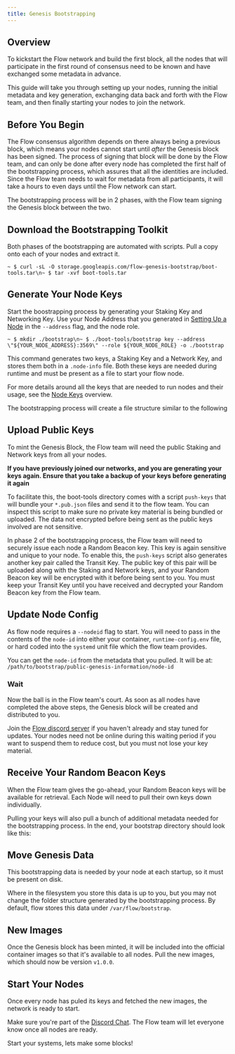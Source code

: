 ```yaml
---
title: Genesis Bootstrapping
---
```


<!--
[block:callout]
{
"type": "warning",
"title": "Genesis Only",
"body": "All nodes joining the network in May are required to go through this process as part of the Genesis Bootstraping."
}
[/block] -->

## Overview

To kickstart the Flow network and build the first block, all the nodes that will participate in the first round of consensus need to be known and have exchanged some metadata in advance.

This guide will take you through setting up your nodes, running the initial metadata and key generation, exchanging data back and forth with the Flow team, and then finally starting your nodes to join the network.

## Before You Begin

The Flow consensus algorithm depends on there always being a previous block, which means your nodes cannot start until _after_ the Genesis block has been signed. The process of signing that block will be done by the Flow team, and can only be done after every node has completed the first half of the bootstrapping process, which assures that all the identities are included. Since the Flow team needs to wait for metadata from all participants, it will take a hours to even days until the Flow network can start.

The bootstrapping process will be in 2 phases, with the Flow team signing the Genesis block between the two.

<!-- [block:callout]
{
"type": "info",
"title": "Understanding Keys",
"body": "The bootstrapping process deals with a number of different keys. Make sure you understand their usage and terminology by reviewing the [Node Keys Guide](doc:node-keys)."
}
[/block] -->

## Download the Bootstrapping Toolkit

Both phases of the bootstrapping are automated with scripts. Pull a copy onto each of your nodes and extract it.

```shell: title="Pull boot-tools"
~ $ curl -sL -O storage.googleapis.com/flow-genesis-bootstrap/boot-tools.tar\n~ $ tar -xvf boot-tools.tar
```

## Generate Your Node Keys

Start the boostrapping process by generating your Staking Key and Networking Key. Use your Node Address that you generated in [Setting Up a Node](doc:setting-up-a-node) in the `--address` flag, and the node role.

<!-- [block:callout]
{
"type": "warning",
"title": "Node Address",
"body": "Your Node Address must be a publicly routable IPv4 address or valid DNS name that points to your node. This is how other nodes in the network will communicate with you."
}
[/block] -->

```shell:title="Generate bootstrap keys"
~ $ mkdir ./bootstrap\n~ $ ./boot-tools/bootstrap key --address \"${YOUR_NODE_ADDRESS}:3569\" --role ${YOUR_NODE_ROLE} -o ./bootstrap
```

<!-- [block:callout]
{
"type": "info",
"title": "BYO Entropy",
"body": "By default, the bootstrap script uses the kernel entropy source, either via a `getrandom` syscall or `/dev/urandom`. If you have a more secure source of entropy, like a hardware device, you can specify `--staking-seed` and `--networking-seed`, to provide your own seeds.\n\nRun the `bootstrap` command with no flags to print usage information."
}
[/block]

[block:callout]
{
"type": "danger",
"title": "Protect your keys!",
"body": "The key pairs generated in the bootstrapping process are extremely sensitive and must be managed securely. This guide does not deal with storing the keys in a secure backup or controlling access, as the right approach to this will vary user to user, but it is something you must consider.\nPrivate keys are suffixed with `.priv.json`, their public counterparts are not sensitive and can be shared freely."
}
[/block] -->

This command generates two keys, a Staking Key and a Network Key, and stores them both in a `.node-info` file. Both these keys are needed during runtime and must be present as a file to start your flow node.

For more details around all the keys that are needed to run nodes and their usage, see the [Node Keys](doc:node-keys) overview.

The bootstrapping process will create a file structure similar to the following

<!-- [block:code]
{
"codes": [
{
"code": "~\n└──bootstrap\n    ├──{id}.node-info.priv.json\n    └──{id}.node-info.pub.json",
"language": "text",
"name": "bootstrap directory"
}
]
}
[/block] -->

## Upload Public Keys

To mint the Genesis Block, the Flow team will need the public Staking and Network keys from all your nodes.

**If you have previously joined our networks, and you are generating your keys again. Ensure that you take a backup of your keys before generating it again**

To facilitate this, the boot-tools directory comes with a script `push-keys` that will bundle your `*.pub.json` files and send it to the flow team. You can inspect this script to make sure no private key material is being bundled or uploaded. The data not encrypted before being sent as the public keys involved are not sensitive.

In phase 2 of the bootstrapping process, the Flow team will need to securely issue each node a Random Beacon key. This key is again sensitive and unique to your node. To enable this, the `push-keys` script also generates another key pair called the Transit Key. The public key of this pair will be uploaded along with the Staking and Network keys, and your Random Beacon key will be encrypted with it before being sent to you. You must keep your Transit Key until you have received and decrypted your Random Beacon key from the Flow team.

<!-- [block:callout]
{
"type": "warning",
"title": "Token Needed",
"body": "The transit script here need a `-t` token parameter flag. This token will have been provided to you by the Flow team out of band. Reach out to your contact if you don't have your token."
}
[/block] -->

<!-- [block:code]
{
"codes": [
{
"code": "# If you joined our network previously, make sure to take a backup!\ncp /path/to/bootstrap /path/to/bootstrap.bak\n$ ./boot-tools/transit -push -d ./bootstrap -t ${TOKEN} -role ${YOUR_NODE_ROLE}\nRunning push\nGenerating keypair\nUploading ...\nUploaded 400 bytes",
"language": "shell",
"name": "Upload public keys"
}
]
}
[/block] -->

<!-- [block:callout]
{
"type": "danger",
"title": "One and Done!",
"body": "Once you've run the bootstrap and are confident in your setup, run the transit push command only once. If you bootstrap again and transit push again with a new node ID, it will count against your quota of Nodes. Exceeding your quota will result in a long back and forth with the Flow team to see which node is the extra one."
}
[/block] -->

## Update Node Config

As flow node requires a `--nodeid` flag to start. You will need to pass in the contents of the `node-id` into either your container, `runtime-config.env` file, or hard coded into the `systemd` unit file which the flow team provides.

You can get the `node-id` from the metadata that you pulled. It will be at: `/path/to/bootstrap/public-genesis-information/node-id`

### Wait

Now the ball is in the Flow team's court. As soon as all nodes have completed the above steps, the Genesis block will be created and distributed to you.

Join the [Flow discord server](https://chat.onflow.org) if you haven't already and stay tuned for updates. Your nodes need not be online during this waiting period if you want to suspend them to reduce cost, but you must not lose your key material.

<!-- [block:callout]
{
"type": "info",
"title": "A Note on Staking",
"body": "For the Genesis Block, your nodes will start pre-staked, which means no action on your part is needed to get your nodes staked.\n\nFor more details on staking check the guide on [Staking and Rewards](doc:staking-and-rewards)."
}
[/block]-->

## Receive Your Random Beacon Keys

When the Flow team gives the go-ahead, your Random Beacon keys will be available for retrieval. Each Node will need to pull their own keys down individually.

<!-- [block:code]
{
"codes": [
{
"code": "~ $ ./boot-tools/transit -pull -d ./bootstrap -t ${TOKEN} -role ${YOUR_NODE_ROLE}\nFetching keys for node ID FEF5CCFD-DC66-4EF6-8ADB-C93D9B6AE5A4\nDecrypting Keys\nKeys available",
"language": "shell",
"name": "Pull beacon keys"
}
]
}
[/block] -->

Pulling your keys will also pull a bunch of additional metadata needed for the bootstrapping process.
In the end, your bootstrap directory should look like this:

<!-- [block:code]
{
"codes": [
{
"code": "~\nbootstrap/\n├── private-genesis-information\n│ └── private-node-info_{node id}\n│ ├── node-info.priv.json\n│ └── random-beacon.priv.json\n├── public-genesis-information\n│ ├── dkg-data.pub.json\n│ ├── genesis-block.json\n│ ├── genesis-cluster-block.{cid}.json\n│ ├── genesis-cluster-block.{cid}.json\n│ ├── genesis-cluster-qc.{cid}.json\n│ ├── genesis-cluster-qc.{cid}.json\n│ ├── genesis-commit.json\n│ ├── genesis-qc.json\n│ ├── node-id\n│ ├── node-info.pub.{node id}.json\n│ └── node-infos.pub.json\n├── <additional files...>",
"language": "text",
"name": "bootstrap directory"
}
]
}
[/block]

[block:callout]
{
"type": "info",
"title": "Why are we generating the beacon keys for you?",
"body": "Unlike staking and account keys, the beacon keys are not randomly generated, and depend on inputs from all consensus nodes on the network. In typical Flow network operation, these keys will be dynamically generated on demand by the consensus nodes communicating. However for genesis, as the consensus nodes aren't communicating yet, the Flow team will generate and distribute them to kickstart the process."
}
[/block] -->

## Move Genesis Data

This bootstrapping data is needed by your node at each startup, so it must be present on disk.

Where in the filesystem you store this data is up to you, but you may not change the folder structure generated by the bootstrapping process. By default, flow stores this data under `/var/flow/bootstrap`.

## New Images

Once the Genesis block has been minted, it will be included into the official container images so that it's available to all nodes. Pull the new images, which should now be version `v1.0.0`.

## Start Your Nodes

Once every node has puled its keys and fetched the new images, the network is ready to start.

Make sure you're part of the [Discord Chat](https://chat.onflow.org). The Flow team will let everyone know once all nodes are ready.

Start your systems, lets make some blocks!
